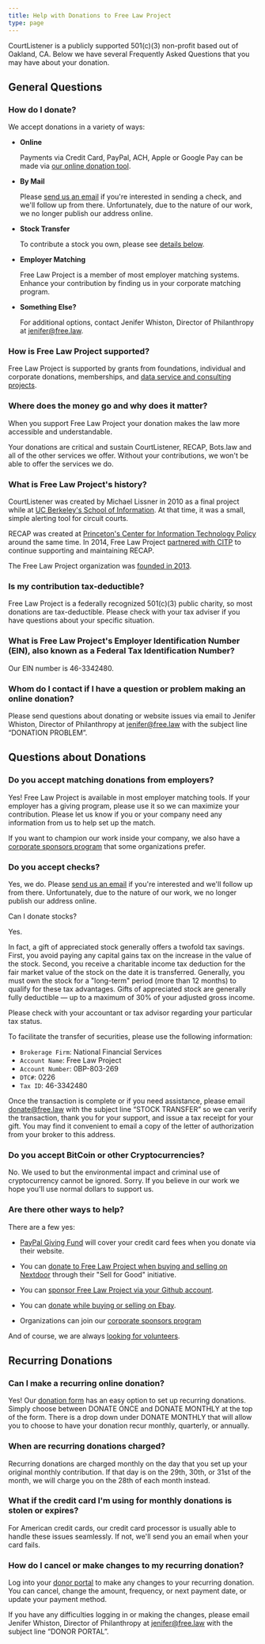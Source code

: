 ```yaml
---
title: Help with Donations to Free Law Project
type: page
---
```


<p class="lead">CourtListener is a publicly supported 501(c)(3) non-profit based out of Oakland, CA. Below we have several Frequently Asked Questions that you may have about your donation.</p>

## General Questions

### How do I donate?

We accept donations in a variety of ways:

 - **Online**

   Payments via Credit Card, PayPal, ACH, Apple or Google Pay can be made via [our online donation tool][support]. 

 - **By Mail**

   Please [send us an email][contact] if you're interested in sending a check, and we'll follow up from there. Unfortunately, due to the nature of our work, we no longer publish our address online.

 - **Stock Transfer**

   To contribute a stock you own, please see [details below](#can-i-donate-stocks).

 - **Employer Matching**

   Free Law Project is a member of most employer matching systems. Enhance your contribution by finding us in your corporate matching program.

 - **Something Else?**

   For additional options, contact Jenifer Whiston, Director of Philanthropy at jenifer@free.law.


### How is Free Law Project supported?

Free Law Project is supported by grants from foundations, individual and corporate donations, memberships, and [data service and consulting projects][data-consulting].

### Where does the money go and why does it matter?

When you support Free Law Project your donation makes the law more accessible and understandable. 

Your donations are critical and sustain CourtListener, RECAP, Bots.law and all of the other services we offer. Without your contributions, we won't be able to offer the services we do.

### What is Free Law Project's history?

CourtListener was created by Michael Lissner in 2010 as a final project while at [UC Berkeley's School of Information][berkeley]. At that time, it was a small, simple alerting tool for circuit courts.

RECAP was created at [Princeton's Center for Information Technology Policy][princeton] around the same time. In 2014, Free Law Project [partnered with CITP][citp] to continue supporting and maintaining RECAP.

The Free Law Project organization was [founded in 2013][foundation].

### Is my contribution tax-deductible?

Free Law Project is a federally recognized 501(c)(3) public charity, so most donations are tax-deductible. Please check with your tax adviser if you have questions about your specific situation. 

### What is Free Law Project's Employer Identification Number (EIN), also known as a Federal Tax Identification Number?

Our EIN number is 46-3342480.

### Whom do I contact if I have a question or problem making an online donation?

Please send questions about donating or website issues via email to Jenifer Whiston, Director of Philanthropy at jenifer@free.law with the subject line “DONATION PROBLEM”. 

## Questions about Donations

### Do you accept matching donations from employers?

Yes! Free Law Project is available in most employer matching tools. If your employer has a giving program, please use it so we can maximize your contribution. Please let us know if you or your company need any information from us to help set up the match.

If you want to champion our work inside your company, we also have a [corporate sponsors program][corporate_sponsor] that some organizations prefer.

### Do you accept checks?

Yes, we do. Please [send us an email][contact] if you're interested and we'll follow up from there. Unfortunately, due to the nature of our work, we no longer publish our address online.

<H3ForNavigation>Can I donate stocks?</H3ForNavigation>

Yes.

In fact, a gift of appreciated stock generally offers a twofold tax savings. First, you avoid paying any capital gains tax on the increase in the value of the stock. Second, you receive a charitable income tax deduction for the fair market value of the stock on the date it is transferred. Generally, you must own the stock for a "long-term" period (more than 12 months) to qualify for these tax advantages. Gifts of appreciated stock are generally fully deductible — up to a maximum of 30% of your adjusted gross income.

Please check with your accountant or tax advisor regarding your particular tax status.

To facilitate the transfer of securities, please use the following information:

- `Brokerage Firm`: National Financial Services
- `Account Name`: Free Law Project
- `Account Number`: 0BP-803-269
- `DTC#`: 0226
- `Tax ID`: 46-3342480

Once the transaction is complete or if you need assistance, please email donate@free.law with the subject line “STOCK TRANSFER” so we can verify the transaction, thank you for your support, and issue a tax receipt for your gift. You may find it convenient to email a copy of the letter of authorization from your broker to this address.

### Do you accept BitCoin or other Cryptocurrencies?

No. We used to but the environmental impact and criminal use of cryptocurrency cannot be ignored. Sorry. If you believe in our work we hope you'll use normal dollars to support us.

### Are there other ways to help?

There are a few yes:

 - [PayPal Giving Fund][paypal] will cover your credit card fees when you donate via their website.

 - You can [donate to Free Law Project when buying and selling on Nextdoor][nextdoor] through their "Sell for Good" initiative.

 - You can [sponsor Free Law Project via your Github account][github].

 - You can [donate while buying or selling on Ebay][ebay].

 - Organizations can join our [corporate sponsors program][corporate_sponsor]

And of course, we are always [looking for volunteers][volunteers].


## Recurring Donations


### Can I make a recurring online donation?

Yes! Our [donation form][support] has an easy option to set up recurring donations. Simply choose between DONATE ONCE and DONATE MONTHLY at the top of the form. There is a drop down under DONATE MONTHLY that will allow you to choose to have your donation recur monthly, quarterly, or annually.

### When are recurring donations charged?

Recurring donations are charged monthly on the day that you set up your original monthly contribution. If that day is on the 29th, 30th, or 31st of the month, we will charge you on the 28th of each month instead.

### What if the credit card I'm using for monthly donations is stolen or expires?

For American credit cards, our credit card processor is usually able to handle these issues seamlessly. If not, we'll send you an email when your card fails.

### How do I cancel or make changes to my recurring donation?

Log into your [donor portal][donor-portal] to make any changes to your recurring donation. You can cancel, change the amount, frequency, or next payment date, or update your payment method.

If you have any difficulties logging in or making the changes, please email Jenifer Whiston, Director of Philanthropy at jenifer@free.law with the subject line “DONOR PORTAL”.



[berkeley]: https://ischool.berkeley.edu/
[princeton]: https://citp.princeton.edu/
[citp]: /2014/05/19/our-recap-partnership-with-princeton-universitys-citp
[foundation]: /2013/09/24/non-profit-free-law-project-formed-to-create-an-open-legal-ecosystem/
[corporate_sponsor]: /become-a-sponsor/
[support]: https://donate.free.law/forms/supportflp
[paypal]: https://www.paypal.com/us/fundraiser/charity/1686269
[nextdoor]: https://help.nextdoor.com/s/article/About-Sell-for-Good
[github]: https://github.com/sponsors/freelawproject
[ebay]: https://charity.ebay.com/
[volunteers]: https://www.courtlistener.com/contribute/
[contact]: https://www.courtlistener.com/contact/
[data-consulting]: https://free.law/data-consulting/
[donor-portal]: https://donate.free.law/nx/portal/constituent/dashboard